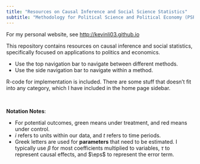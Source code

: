 ```yaml
---
title: "Resources on Causal Inference and Social Science Statistics"
subtitle: "Methodology for Political Science and Political Economy (PSPE)"
---
```


For my personal website, see <http://kevinli03.github.io>

This repository contains resources on causal inference and social statistics, specifically focused on applications to politics and economics.

-   Use the top navigation bar to navigate between different methods.
-   Use the side navigation bar to navigate within a method.

R-code for implementation is included. There are some stuff that doesn't fit into any category, which I have included in the home page sidebar.

<br />

**Notation Notes**:

-   For potential outcomes, green means under treatment, and red means under control.
-   $i$ refers to units within our data, and $t$ refers to time periods.
-   Greek letters are used for **parameters** that need to be estimated. I typically use $\beta$ for most coefficients multiplied to variables, $\tau$ to represent causal effects, and $\eps$ to represent the error term.
